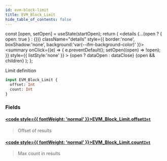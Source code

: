 ```yaml
---
id: evm-block-limit
title: EVM_Block_Limit
hide_table_of_contents: false
---
```







  const [open, setOpen] = useState(startOpen);
  return (
    <details {...(open ? { open: true } : {})} className="details" style={{ border:'none', boxShadow:'none', background:'var(--ifm-background-color)' }}>
      <summary
        onClick={(e) => {
          e.preventDefault();
          setOpen((open) => !open);
        }}
        style={{ listStyle:'none' }}
      >
      {open ? dataOpen : dataClose}
      </summary>
      {open && children}
    </details>
  );
};




Limit definition


```graphql
input EVM_Block_Limit {
  offset: Int
  count: Int
}
```




### Fields

#### [<code style={{ fontWeight: 'normal' }}>EVM_Block_Limit.<b>offset</b></code>](#)<Bullet />[`Int`](/docs/graphql-reference/scalars/int) <Badge class="secondary" text="scalar"/>
> Offset of results
> 

#### [<code style={{ fontWeight: 'normal' }}>EVM_Block_Limit.<b>count</b></code>](#)<Bullet />[`Int`](/docs/graphql-reference/scalars/int) <Badge class="secondary" text="scalar"/>
> Max count in results
> 



